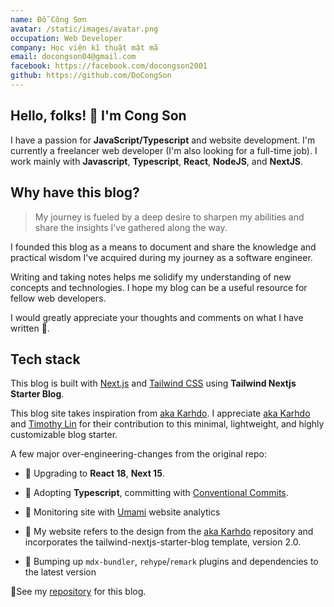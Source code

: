 ```yaml
---
name: Đỗ Công Sơn
avatar: /static/images/avatar.png
occupation: Web Developer
company: Học viện kĩ thuật mật mã
email: docongson04@gmail.com
facebook: https://facebook.com/docongson2001
github: https://github.com/DoCongSon
---
```


## Hello, folks! 👋 I'm Cong Son

I have a passion for **JavaScript/Typescript** and website development.
I'm currently a freelancer web developer (I'm also looking for a full-time job). I work mainly with **Javascript**, **Typescript**, **React**, **NodeJS**, and **NextJS**.

## Why have this blog?

> My journey is fueled by a deep desire to sharpen my abilities and share the insights I’ve gathered along the way.

I founded this blog as a means to document and share the knowledge and practical wisdom I've acquired during my journey as a software engineer.

Writing and taking notes helps me solidify my understanding of new concepts and technologies. I hope my blog can be a useful resource for fellow web developers.

I would greatly appreciate your thoughts and comments on what I have written 🍻.

## Tech stack

This blog is built with [Next.js](https://nextjs.org/) and [Tailwind CSS](https://tailwindcss.com/) using **Tailwind Nextjs Starter Blog**.

This blog site takes inspiration from [aka Karhdo](https://https://karhdo.dev). I appreciate [aka Karhdo](https://twitter.com/karhdo) and [Timothy Lin](https://twitter.com/timlrxx) for their contribution to this minimal, lightweight, and highly customizable blog starter.

A few major over-engineering-changes from the original repo:

- 📌 Upgrading to **React 18**, **Next 15**.

- 📌 Adopting **Typescript**, committing with
  [Conventional Commits](https://www.conventionalcommits.org/).

- 📌 Monitoring site with [Umami](https://umami.is/)
  website analytics

- 📌 My website refers to the design
  from the [aka Karhdo](https://github.com/Karhdo/karhdo.dev) repository and incorporates the
  tailwind-nextjs-starter-blog template, version 2.0.

- 📌 Bumping up `mdx-bundler`, `rehype`/`remark`
  plugins and dependencies to the latest version

🧐See my [repository](https://github.com/DoCongSon/My-Blog-and-Portfolio) for this blog.
